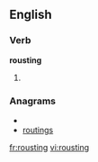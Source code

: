 ==English==
===Verb===
'''rousting'''
# {{present participle of|[[roust]]}}

===Anagrams===
* {{alphagram|ginorstu}}
* [[routings#English|routings]]

[[fr:rousting]]
[[vi:rousting]]